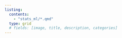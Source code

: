 ```yaml
---
listing: 
  contents: 
    - "stats_ml/*.qmd"
  type: grid
  # fields: [image, title, description, categories]
---
```


<!-- ---
title: "Talks & Workshops"
listing: 
  - id: probability-statistics
    contents: stats
    type: grid
--- -->

<!-- 
## Probability and Statistics

:::{#probability-statistics}

:::

## Stocastic Optimization and Reinforcement Learning

:::{#reinforcement-rearning}
::: -->